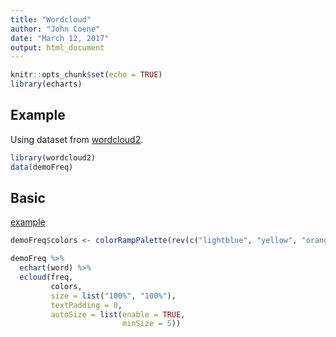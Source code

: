 ```yaml
---
title: "Wordcloud"
author: "John Coene"
date: "March 12, 2017"
output: html_document
---
```


```r
knitr::opts_chunk$set(echo = TRUE)
library(echarts)
```

## Example

Using dataset from [wordcloud2](https://github.com/Lchiffon/wordcloud2).

```r
library(wordcloud2)
data(demoFreq)
```

## Basic

[example](http://echarts.baidu.com/echarts2/doc/example/wordCloud.html#-en)

```r
demoFreq$colors <- colorRampPalette(rev(c("lightblue", "yellow", "orange", "red")))(nrow(demoFreq))

demoFreq %>% 
  echart(word) %>% 
  ecloud(freq, 
         colors,
         size = list("100%", "100%"), 
         textPadding = 0, 
         autoSize = list(enable = TRUE,
                         minSize = 5))
```